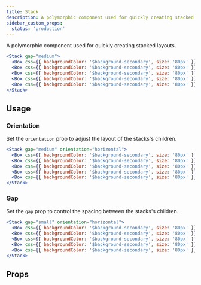 ```yaml
---
title: Stack
description: A polymorphic component used for quickly creating stacked layouts.
sidebar_custom_props:
  status: 'production'
---
```


A polymorphic component used for quickly creating stacked layouts.

```jsx live
<Stack gap="medium">
  <Box css={{ backgroundColor: '$background-secondary', size: '80px' }} />
  <Box css={{ backgroundColor: '$background-secondary', size: '80px' }} />
  <Box css={{ backgroundColor: '$background-secondary', size: '80px' }} />
  <Box css={{ backgroundColor: '$background-secondary', size: '80px' }} />
  <Box css={{ backgroundColor: '$background-secondary', size: '80px' }} />
</Stack>
```

## Usage

### Orientation

Set the `orientation` prop to adjust the layout of the stacks's children.

```jsx live
<Stack gap="medium" orientation="horizontal">
  <Box css={{ backgroundColor: '$background-secondary', size: '80px' }} />
  <Box css={{ backgroundColor: '$background-secondary', size: '80px' }} />
  <Box css={{ backgroundColor: '$background-secondary', size: '80px' }} />
  <Box css={{ backgroundColor: '$background-secondary', size: '80px' }} />
  <Box css={{ backgroundColor: '$background-secondary', size: '80px' }} />
</Stack>
```

### Gap

Set the `gap` prop to control the spacing between the stacks's children.

```jsx live
<Stack gap="small" orientation="horizontal">
  <Box css={{ backgroundColor: '$background-secondary', size: '80px' }} />
  <Box css={{ backgroundColor: '$background-secondary', size: '80px' }} />
  <Box css={{ backgroundColor: '$background-secondary', size: '80px' }} />
  <Box css={{ backgroundColor: '$background-secondary', size: '80px' }} />
  <Box css={{ backgroundColor: '$background-secondary', size: '80px' }} />
</Stack>
```

## Props

<PropsTable component="Stack" />
